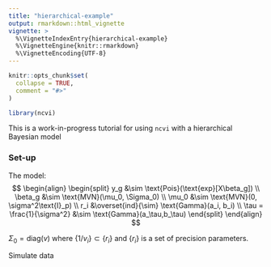 ```yaml
---
title: "hierarchical-example"
output: rmarkdown::html_vignette
vignette: >
  %\VignetteIndexEntry{hierarchical-example}
  %\VignetteEngine{knitr::rmarkdown}
  %\VignetteEncoding{UTF-8}
---
```


```r
knitr::opts_chunk$set(
  collapse = TRUE,
  comment = "#>"
)
```

```r
library(ncvi)
```

This is a work-in-progress tutorial for using `ncvi` with a hierarchical Bayesian model

### Set-up

The model:
$$
\begin{align}
    \begin{split}
        y_g &\sim \text{Pois}(\text{exp}[X\beta_g]) \\
        \beta_g &\sim \text{MVN}(\mu_0, \Sigma_0) \\
        \mu_0 &\sim \text{MVN}(0, \sigma^2\text{I}_p) \\
        r_i &\overset{ind}{\sim} \text{Gamma}(a_i, b_i) \\
        \tau = \frac{1}{\sigma^2} &\sim \text{Gamma}(a_\tau,b_\tau)
    \end{split}
\end{align}
$$

$\Sigma_0 = \text{diag}(v)$ where $\{1/v_i\} \subset \{r_i\}$ and $\{r_i\}$ is a set of precision parameters. 

Simulate data
